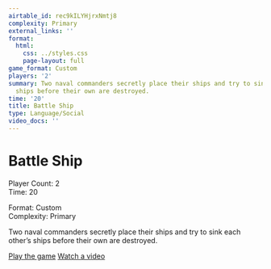 ```yaml
---
airtable_id: rec9kILYHjrxNmtj8
complexity: Primary
external_links: ''
format:
  html:
    css: ../styles.css
    page-layout: full
game_format: Custom
players: '2'
summary: Two naval commanders secretly place their ships and try to sink each other’s
  ships before their own are destroyed.
time: '20'
title: Battle Ship
type: Language/Social
video_docs: ''
---
```


# Battle Ship

:::{.game-info-box}
:::{.game-stats}
:::{.left-stats}
Player Count: 2  
Time: 20
:::
:::{.right-stats}
Format: Custom  
Complexity: Primary
:::
:::
:::

Two naval commanders secretly place their ships and try to sink each other’s ships before their own are destroyed.

:::{.game-actions}
<a href="#" class="btn btn-play"><i class="fa fa-gamepad"></i> Play the game</a>
<a href="#" class="btn btn-watch"><i class="fa fa-video"></i> Watch a video</a>
:::